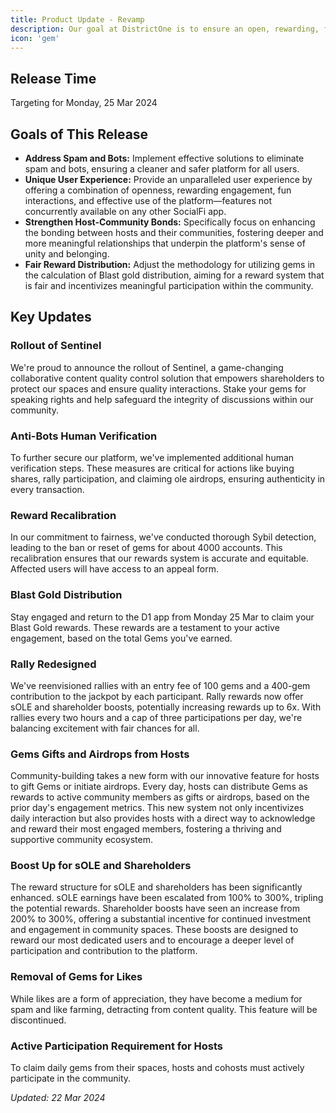 ```yaml
---
title: Product Update - Revamp
description: Our goal at DistrictOne is to ensure an open, rewarding, fun, and effective environment. We tackle spam and bots head-on, paving the way for genuine community interactions.
icon: 'gem'
---
```


## Release Time
Targeting for Monday, 25 Mar 2024

## Goals of This Release

- **Address Spam and Bots:** Implement effective solutions to eliminate spam and bots, ensuring a cleaner and safer platform for all users.
- **Unique User Experience:** Provide an unparalleled user experience by offering a combination of openness, rewarding engagement, fun interactions, and effective use of the platform—features not concurrently available on any other SocialFi app.
- **Strengthen Host-Community Bonds:** Specifically focus on enhancing the bonding between hosts and their communities, fostering deeper and more meaningful relationships that underpin the platform's sense of unity and belonging.
- **Fair Reward Distribution:** Adjust the methodology for utilizing gems in the calculation of Blast gold distribution, aiming for a reward system that is fair and incentivizes meaningful participation within the community.

## Key Updates

### Rollout of Sentinel
We're proud to announce the rollout of Sentinel, a game-changing collaborative content quality control solution that empowers shareholders to protect our spaces and ensure quality interactions. Stake your gems for speaking rights and help safeguard the integrity of discussions within our community.
### Anti-Bots Human Verification
To further secure our platform, we've implemented additional human verification steps. These measures are critical for actions like buying shares, rally participation, and claiming ole airdrops, ensuring authenticity in every transaction.
### Reward Recalibration
In our commitment to fairness, we've conducted thorough Sybil detection, leading to the ban or reset of gems for about 4000 accounts. This recalibration ensures that our rewards system is accurate and equitable. Affected users will have access to an appeal form.
### Blast Gold Distribution
Stay engaged and return to the D1 app from Monday 25 Mar to claim your Blast Gold rewards. These rewards are a testament to your active engagement, based on the total Gems you've earned.
### Rally Redesigned
We've reenvisioned rallies with an entry fee of 100 gems and a 400-gem contribution to the jackpot by each participant. Rally rewards now offer sOLE and shareholder boosts, potentially increasing rewards up to 6x. With rallies every two hours and a cap of three participations per day, we're balancing excitement with fair chances for all.
### Gems Gifts and Airdrops from Hosts
Community-building takes a new form with our innovative feature for hosts to gift Gems or initiate airdrops. Every day, hosts can distribute Gems as rewards to active community members as gifts or airdrops, based on the prior day's engagement metrics. This new system not only incentivizes daily interaction but also provides hosts with a direct way to acknowledge and reward their most engaged members, fostering a thriving and supportive community ecosystem.
### Boost Up for sOLE and Shareholders
The reward structure for sOLE and shareholders has been significantly enhanced. sOLE earnings have been escalated from 100% to 300%, tripling the potential rewards. Shareholder boosts have seen an increase from 200% to 300%, offering a substantial incentive for continued investment and engagement in community spaces. These boosts are designed to reward our most dedicated users and to encourage a deeper level of participation and contribution to the platform.
### Removal of Gems for Likes
While likes are a form of appreciation, they have become a medium for spam and like farming, detracting from content quality. This feature will be discontinued.
### Active Participation Requirement for Hosts
To claim daily gems from their spaces, hosts and cohosts must actively participate in the community.

*Updated: 22 Mar 2024*
